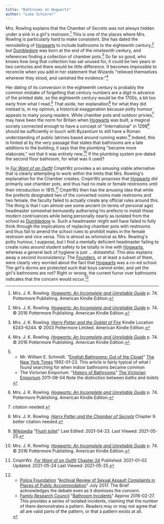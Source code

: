 ```yaml
---
title: "Bathrooms at Hogwarts"
author: "Luke Schierer"
---
```


Mrs. Rowling explains that the Chamber of Secrets was not always hidden under a
sink in a girl's restroom.[^210525-1] This is one of the places where Mrs.
Rowling is particularly hard to make consistent.  She has dated the remodelling
of [Hogwarts] to include bathrooms to the eighteenth century,[^210928-1] but
[Dumbledore] was born at the end of the *nineteenth* century, and references
finding a collection of chamber pots.[^210928-2]  So far so good, who knows
how long that collection has sat unused for, it could be two years or two
centuries and there would be little difference.  It becomes impossible to
reconcile when you add in her statement that Wizards "relieved themselves
wherever they stood, and vanished the evidence."[^210928-3]  

Her dating of its conversion in the eighteenth century is probably the common
mistake of forgetting that century numbers are a digit in advance of the printed
date, so the eighteenth century would be the 1700s, a bit too early from what I
read.[^210525-2] That aside, her explanation[^210525-3] for what they did
instead is, in my opinion, a historical exaggeration because potty humour
appeals to many young readers.  While chamber pots and outdoor
privies[^210525-4] may have been the norm for Britain when [Hogwarts] was built, a
magical society connected enough to have a concept of "International" in
1298[^210525-5] should be sufficiently in touch with Byzantium to still have a
Roman understanding of public latrines based around running water.[^210525-6]
Indeed, this is hinted at by the very passage that states that bathrooms are a
late additions to the building, it says that the plumbing "became more
elaborate," not that it was entirely new.[^210928-4]  If the plumbing system
pre-dated the second floor bathroom, for what was it used?  

In _[For Want of an Outfit][FWO1]_ CmptrWz provides a an amusing viable
alternative that is clearly attempting to work within the limits that Mrs.
Rowling's explanation for the Chamber creates.  CmptrWz proposes that [Hogwarts]
*did* primarily use chamber pots, and thus had no male or female restrooms until
their introduction in 1815.[^210525-7] CmptrWz then has the amusing idea that
while the prefects designated two of the converted rooms male restrooms and two
female, the faculty failed to actually create any official rules around this.
The thing is that I can almost see some ancient (in terms of personal age)
headmaster somewhat bemusedly authorising his prefects to install these modern
contrivances while being personally nearly as isolated from the school as
[Dumbledore] is.  Such a headmaster might well have failed to fully think
through the implications of replacing chamber pots with restrooms and thus fail
to amend the school rules to prohibit males in the female restroom and vice
versa.  This is almost as whimsical as Mrs. Rowling's potty humour, I suppose,
but I find a mentally deficient headmaster failing to create rules around
student safety to be totally in line with [Hogwarts], whereas a general lack of
hygiene is just … distasteful.  This also explains away a second inconsistency:
The [Founders], or at least a subset of them, were clearly very worried about
the fact that [Hogwarts] was a co-ed school.  The girl's dorms are protected
such that boys cannot enter, and yet the girl's bathrooms are not? Right or
wrong, the current furror over bathrooms indicates that the concern would
occur.[^210928-5]

[Founders]: <founding>

[Dumbledore]: <../../people/dumbledore/albus_percival_wulfric_brian>

[Hogwarts]: <../>

[FWO1]: https://archiveofourown.org/works/28507302

[^210928-5]:
    * [Police Foundation](https://www.policefoundation.org/)
      "[Archival Review of Sexual Assault Complaints
      in Places of Public
      Accommodation](https://www.policefoundation.org/wp-content/uploads/2017/07/PF_Research-Brief_JULY-2017-FINAL-1.pdf)"
      July 2017.  The Brief acknowledges the debate even as it dismisses the
      concern.
    * [Family Research Council](https://frc.org)
      "[Bathroom Incidents](https://downloads.frc.org/EF/EF16F27.pdf)"
      Approx 2016-02-27.  This provides a series of isolated incidents, claiming
      that the number of them demonstrates a pattern.  Readers may or may not
      agree that all are valid parts of the pattern, or that a pattern exists at
      all. 

[^210928-2]: Mrs. J. K. Rowling.
    _[Harry Potter and the Goblet of Fire](https://www.goodreads.com/book/show/6.Harry_Potter_and_the_Goblet_of_Fire)_ 
    Kindle Location 6243-6244. 
    © 2003 Pottermore Limited. American Kindle Edition. 

[^210928-4]: Mrs. J. K. Rowling. 
    _[Hogwarts: An Incomplete and Unreliable Guide](https://www.goodreads.com/book/show/31538647-hogwarts)_
    p. 74. © 2016 Pottermore Publishing. American Kindle Edition. 

[^210928-3]: Mrs. J. K. Rowling. 
    _[Hogwarts: An Incomplete and Unreliable Guide](https://www.goodreads.com/book/show/31538647-hogwarts)_
    p. 74. © 2016 Pottermore Publishing. American Kindle Edition. 

[^210928-1]: Mrs. J. K. Rowling. 
    _[Hogwarts: An Incomplete and Unreliable Guide](https://www.goodreads.com/book/show/31538647-hogwarts)_
    p. 74. © 2016 Pottermore Publishing. American Kindle Edition. 

[^210525-7]: CmptrWz.
    _[For Want of an Outfit](https://archiveofourown.org/works/28507302)_
    [Chapter 24](https://archiveofourown.org/works/28507302/chapters/77941415)
    Published: 2021-01-02 Updated: 2021-05-24 Last Viewed: 2021-05-25.

[^210525-6]: [Wikipedia](https://en.wikipedia.org)
    "[Flush toilet](https://en.wikipedia.org/wiki/Flush_toilet#Pre-modern_flush_toilet_systems)"
    Last Edited: 2021-04-23. Last Viewed: 2021-05-25.

[^210525-5]: Mrs. J. K. Rowling. 
    _[Harry Potter and the Chamber of Secrets](https://www.goodreads.com/book/show/15881.Harry_Potter_and_the_Chamber_of_Secrets)_
    Chapter 9. better citation needed.

[^210525-4]: citation needed.

[^210525-2]: 
    * Mr. William E. Schmidt. 
      "[English Bathrooms: Out of the Closet](https://www.nytimes.com/1992/01/23/garden/english-bathrooms-out-of-the-closet.html)"
      [The New York Times](https://www.nytimes.com) 1992-01-23. 
      This article is fairly typical of what I found searching for when indoor
      bathrooms became common
    * The Victorian Emporium.
      "[History of Bathrooms](https://www.thevictorianemporium.com/publications/history/article/history_of_bathrooms)"
      [The Victorian Emporium](https://www.thevictorianemporium.com) 2011-08-04
      Note the distinction between *baths* and *toilets*

[^210525-1]: Mrs. J. K. Rowling. 
    _[Hogwarts: An Incomplete and Unreliable Guide](https://www.goodreads.com/book/show/31538647-hogwarts)_
    p. 74. Pottermore Publishing. American Kindle Edition. 

[^210525-3]: Mrs. J. K. Rowling. 
    _[Hogwarts: An Incomplete and Unreliable Guide](https://www.goodreads.com/book/show/31538647-hogwarts)_
    p. 74. Pottermore Publishing. American Kindle Edition. 

